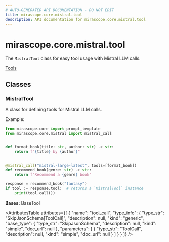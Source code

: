 ```yaml
---
# AUTO-GENERATED API DOCUMENTATION - DO NOT EDIT
title: mirascope.core.mistral.tool
description: API documentation for mirascope.core.mistral.tool
---
```


# mirascope.core.mistral.tool

<ApiType type="Module" />

The `MistralTool` class for easy tool usage with Mistral LLM calls.

<Info title="Usage">

[Tools](/docs/mirascope/learn/tools)

</Info>

## Classes

### MistralTool

<ApiType type="Class" />

A class for defining tools for Mistral LLM calls.

Example:

```python
from mirascope.core import prompt_template
from mirascope.core.mistral import mistral_call


def format_book(title: str, author: str) -> str:
    return f"{title} by {author}"


@mistral_call("mistral-large-latest", tools=[format_book])
def recommend_book(genre: str) -> str:
    return f"Recommend a {genre} book"

response = recommend_book("fantasy")
if tool := response.tool:  # returns a `MistralTool` instance
    print(tool.call())
```

**Bases:** BaseTool

<AttributesTable
  attributes={[
  {
    "name": "tool_call",
    "type_info": {
      "type_str": "SkipJsonSchema[ToolCall]",
      "description": null,
      "kind": "generic",
      "base_type": {
        "type_str": "SkipJsonSchema",
        "description": null,
        "kind": "simple",
        "doc_url": null
      },
      "parameters": [
        {
          "type_str": "ToolCall",
          "description": null,
          "kind": "simple",
          "doc_url": null
        }
      ]
    }
  }
]}
/>



